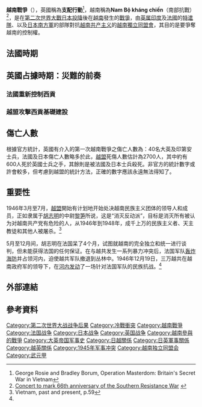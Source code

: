 {{Expand|time=2017-02-26T08:03:22+00:00}}
{{Infobox military conflict
|conflict=越南戰爭
|partof=[[法越战争|法越战争]]和[[冷戰|冷戰]]
|image= [[File:RE-OCCUPATION_OF_FRENCH_INDO-CHINA.jpg|300px]] 
|caption= 在1945年9月13日，一位日本軍官在西貢將他的軍刀交給英國陸軍中尉
|date=1945年9月13日–1946年3月30日<br>({{Age in years, months, weeks and days|month1=09|day1=13|year1=1945|month2=03|day2=30|year2=1946}})
|place=在北緯16度以南的南越
|result=盟軍勝利
* 法國解放[[法屬印度支那|法屬印度支那]]
* [[越盟|越盟]]喪失了半個國家的控制權並撤退到農村
* [[第一次印度支那戰爭|第一次印度支那戰爭]]爆發
|combatant1={{flagicon|法國|1830}} [[法蘭西共和國臨時政府|法國]]
* {{flagdeco|French Indochina}} [[法屬印度支那|法屬印度支那]]
{{flag|英國}}
*{{flag|British India}}
----{{EOJ}}
|combatant2= {{flagicon|North Vietnam|1945}} [[越南獨立同盟會|越南獨立同盟會]]
|combatant3= {{flagicon image|CaodaismSymbolWhite.PNG}} [[高台教|高台教]] <hr> {{flagicon image|Hoa Hao flag.svg}} [[和好教|和好教]] <hr> {{flagicon image|Flag of Binh Xuyen Army.svg}} [[平川派|平川派]] <hr>{{flagicon image|Flag of VNQDD.svg}} [[越南國民黨|越南國民黨]]
|commander1= {{flagicon|United Kingdom}} Douglas Gracey少将<br>{{flagicon|France|1830}} [[菲利普·勒克萊爾|菲利普·勒克萊爾]]將軍
|commander2= {{flagicon|North Vietnam|1945}} [[胡志明|胡志明]]<br>{{flagicon|North Vietnam|1945}} [[武元甲|武元甲]]將軍<br>{{flagicon|North Vietnam|1945}} [[黎筍|黎筍]]中尉
|strength1=未知
|strength2=未知
|strength3=至少15,000名和好教民兵
|casualties1={{flagicon|France|1830}} 未知<br>{{flagicon|United Kingdom}} 40名英國/印度士兵被殺
|casualties2={{flagicon|North Vietnam|1945}} 2,700名士兵被殺 (其中600名為英軍所殺)
|casualties3=未知
|notes=
}}
{{Campaignbox 印度支那戰爭}}

'''越南戰爭'''（{{lang-fr|'''guerre au Vietnam'''}}），英國稱為'''支配行動'''<ref>George Rosie and Bradley Borum, Operation Masterdom: Britain's Secret War in Vietnam</ref>，越南稱為'''Nam Bộ kháng chiến'''（南部抗戰）<ref>[http://www.saigon-gpdaily.com.vn/Culture_Art/2011/9/96752/ Concert to mark 66th anniversary of the Southern Resistance War] {{webarchive|url=https://web.archive.org/web/20111219121130/http://www.saigon-gpdaily.com.vn/Culture_Art/2011/9/96752/ |date=2011-12-19 }}</ref>，是在[[第二次世界大戰|第二次世界大戰]][[日本投降|日本投降]]後在[[越南|越南]]發生的[[戰爭|戰爭]]，由[[英属印度|英属印度]]及[[法國|法國]]的[[特遣隊|特遣隊]]、以及[[日本|日本]][[南方軍_(日本陸軍)|南方軍]]的部隊對抗[[越南|越南]][[共产主义|共产主义]]的[[越南獨立同盟會|越南獨立同盟會]]，其目的是要爭奪越南的控制權。

==法國時期==
==英國占據時期：災難的前奏==
===法國重新控制西貢===
===越盟攻擊西貢基礎建設===
==傷亡人數==
根據官方統計，英國有介入的第一次越南戰爭之傷亡人數為：40名大英及印第安士兵，法國及日本傷亡人數略多於此，[[越盟|越盟]]死傷人數估計為2700人，其中約有600人死於英國士兵之手，其餘則是被法國及日本士兵殺死。非官方的統計數字或許會較多，但考慮到越盟的統計方法，正確的數字應該永遠無法得知了。
==重要性==
1946年3月至7月，[[越盟|越盟]]開始有计划地开始处决越南民族主义团体的领导人和成员，正如隶属于[[胡志明|胡志明]]的中尉[[黎笋|黎笋]]所说，这是“消灭反动派”，目标是消灭所有被认为对越南共产党有危险的人，从1946年到1948年，成千上万的民族主义者、天主教徒和其他人被屠杀。<ref name="past">Vietnam, past and present, p.59</ref>

5月至12月间，胡志明在法国呆了4个月，试图就越南的完全独立和统一进行谈判，但未能获得法国的任何保证。在与越共发生一系列暴力冲突后，法国军队[[海防之戰|轰炸海防]]并占领河内，迫使越共军队撤退到丛林中。1946年12月19日，三万越共在越南政府军的领导下，在[[河內戰役_(1946年)|河内发动]]了一场针对法国军队的民族抗战。<ref name="past" />

==外部連結==



==參考資料==
{{reflist}}

{{Cold War}}
{{Japanese conflicts}}

[[Category:第二次世界大战战争后果|Category:第二次世界大战战争后果]]
[[Category:冷戰衝突|Category:冷戰衝突]]
[[Category:越南戰爭|Category:越南戰爭]]
[[Category:法国战争|Category:法国战争]]
[[Category:日本战争|Category:日本战争]]
[[Category:英国战争|Category:英国战争]]
[[Category:越南參與的戰爭|Category:越南參與的戰爭]]
[[Category:大英帝国军事史|Category:大英帝国军事史]]
[[Category:日越關係|Category:日越關係]]
[[Category:日英軍事關係|Category:日英軍事關係]]
[[Category:越英關係|Category:越英關係]]
[[Category:1945年军事冲突|Category:1945年军事冲突]]
[[Category:越南独立同盟会|Category:越南独立同盟会]]
[[Category:武元甲|Category:武元甲]]